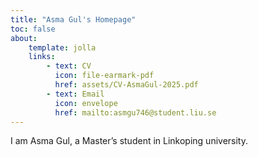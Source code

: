 ```yaml
---
title: "Asma Gul's Homepage"
toc: false
about:
    template: jolla
    links: 
        - text: CV 
          icon: file-earmark-pdf
          href: assets/CV-AsmaGul-2025.pdf
        - text: Email
          icon: envelope
          href: mailto:asmgu746@student.liu.se
---
```


I am Asma Gul, a Master's student in Linkoping university.